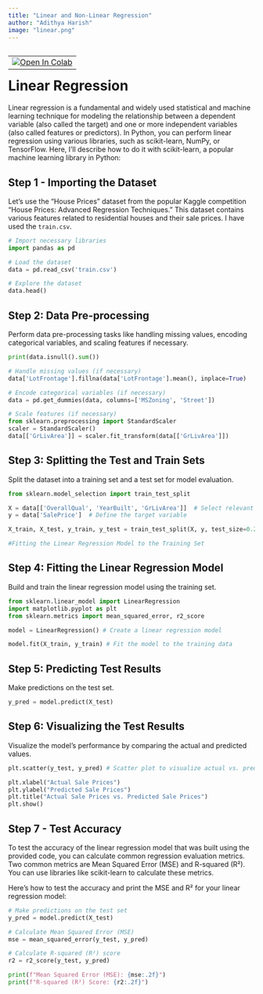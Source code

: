```yaml
---
title: "Linear and Non-Linear Regression"
author: "Adithya Harish"
image: "linear.png"
---
```


<table align="left">
  <td>
    <a href="https://colab.research.google.com/drive/1L8-Jz0SBXXgG4qFXiG21IwCwsZUXk67N?usp=sharing" target="_parent"><img src="https://colab.research.google.com/assets/colab-badge.svg" alt="Open In Colab"/></a>
  </td>
</table>

# Linear Regression

Linear regression is a fundamental and widely used statistical and machine learning technique for modeling the relationship between a dependent variable (also called the target) and one or more independent variables (also called features or predictors). In Python, you can perform linear regression using various libraries, such as scikit-learn, NumPy, or TensorFlow. Here, I'll describe how to do it with scikit-learn, a popular machine learning library in Python:

## Step 1 - Importing the Dataset

Let's use the "House Prices" dataset from the popular Kaggle competition "House Prices: Advanced Regression Techniques." This dataset contains various features related to residential houses and their sale prices. I have used the `train.csv`.

```python

# Import necessary libraries
import pandas as pd

# Load the dataset
data = pd.read_csv('train.csv')

# Explore the dataset
data.head()
```

## Step 2: Data Pre-processing

Perform data pre-processing tasks like handling missing values, encoding categorical variables, and scaling features if necessary.

```python
print(data.isnull().sum())

# Handle missing values (if necessary)
data['LotFrontage'].fillna(data['LotFrontage'].mean(), inplace=True)

# Encode categorical variables (if necessary)
data = pd.get_dummies(data, columns=['MSZoning', 'Street'])

# Scale features (if necessary)
from sklearn.preprocessing import StandardScaler
scaler = StandardScaler()
data[['GrLivArea']] = scaler.fit_transform(data[['GrLivArea']])
```

## Step 3: Splitting the Test and Train Sets

Split the dataset into a training set and a test set for model evaluation.

```python
from sklearn.model_selection import train_test_split

X = data[['OverallQual', 'YearBuilt', 'GrLivArea']]  # Select relevant features
y = data['SalePrice']  # Define the target variable

X_train, X_test, y_train, y_test = train_test_split(X, y, test_size=0.2, random_state=42)

#Fitting the Linear Regression Model to the Training Set
```

## Step 4: Fitting the Linear Regression Model

Build and train the linear regression model using the training set.

```python
from sklearn.linear_model import LinearRegression
import matplotlib.pyplot as plt
from sklearn.metrics import mean_squared_error, r2_score

model = LinearRegression() # Create a linear regression model

model.fit(X_train, y_train) # Fit the model to the training data
```

## Step 5: Predicting Test Results

Make predictions on the test set.

```python
y_pred = model.predict(X_test)
```

## Step 6: Visualizing the Test Results

Visualize the model's performance by comparing the actual and predicted values.

```python
plt.scatter(y_test, y_pred) # Scatter plot to visualize actual vs. predicted values

plt.xlabel("Actual Sale Prices")
plt.ylabel("Predicted Sale Prices")
plt.title("Actual Sale Prices vs. Predicted Sale Prices")
plt.show()
```

## Step 7 - Test Accuracy

To test the accuracy of the linear regression model that was built using the provided code, you can calculate common regression evaluation metrics. Two common metrics are Mean Squared Error (MSE) and R-squared (R²). You can use libraries like scikit-learn to calculate these metrics.

Here's how to test the accuracy and print the MSE and R² for your linear regression model:

```python
# Make predictions on the test set
y_pred = model.predict(X_test)

# Calculate Mean Squared Error (MSE)
mse = mean_squared_error(y_test, y_pred)

# Calculate R-squared (R²) score
r2 = r2_score(y_test, y_pred)

print(f"Mean Squared Error (MSE): {mse:.2f}")
print(f"R-squared (R²) Score: {r2:.2f}")
```